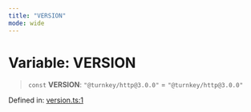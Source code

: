 ```yaml
---
title: "VERSION"
mode: wide
---
```

  
# Variable: VERSION

> `const` **VERSION**: `"@turnkey/http@3.0.0"` = `"@turnkey/http@3.0.0"`

Defined in: [version.ts:1](https://github.com/tkhq/sdk/blob/main/packages/http/src/version.ts#L1)
